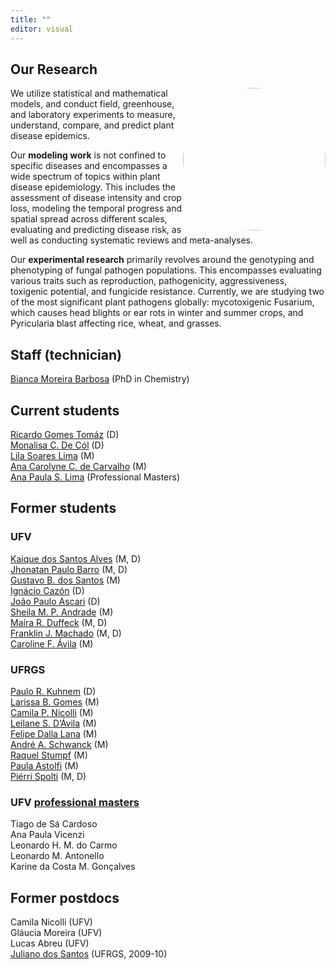 ```yaml
---
title: ""
editor: visual
---
```


## Our Research

![](figs/lab1.jpg){style="float:right; border-radius: 50%" width="228"}

We utilize statistical and mathematical models, and conduct field, greenhouse, and laboratory experiments to measure, understand, compare, and predict plant disease epidemics.

Our **modeling work** is not confined to specific diseases and encompasses a wide spectrum of topics within plant disease epidemiology. This includes the assessment of disease intensity and crop loss, modeling the temporal progress and spatial spread across different scales, evaluating and predicting disease risk, as well as conducting systematic reviews and meta-analyses.

Our **experimental research** primarily revolves around the genotyping and phenotyping of fungal pathogen populations. This encompasses evaluating various traits such as reproduction, pathogenicity, aggressiveness, toxigenic potential, and fungicide resistance. Currently, we are studying two of the most significant plant pathogens globally: mycotoxigenic Fusarium, which causes head blights or ear rots in winter and summer crops, and Pyricularia blast affecting rice, wheat, and grasses.

## Staff (technician)

[Bianca Moreira Barbosa](https://scholar.google.com.br/citations?hl=pt-BR&user=skRIMCIAAAAJ&view_op=list_works&sortby=pubdate) (PhD in Chemistry)\

## Current students

[Ricardo Gomes Tomáz](https://twitter.com/tomazrg) (D)\
[Monalisa C. De Cól](https://twitter.com/monalisacdc) (D)\
[Lila Soares Lima](https://twitter.com/LilaSoaresLima) (M)\
[Ana Carolyne C. de Carvalho](https://twitter.com/AnaCostaCarv) (M)\
[Ana Paula S. Lima](https://www.instagram.com/anapaula.souzalima/) (Professional Masters)\

## Former students

### UFV

[Kaique dos Santos Alves](https://twitter.com/AlvesKS_) (M, D)\
[Jhonatan Paulo Barro](https://twitter.com/jhonatan_barro) (M, D)\
[Gustavo B. dos Santos](https://www.linkedin.com/in/gustavo-bilibio-dos-santos-a85206140/?originalSubdomain=br) (M)\
[Ignácio Cazón](https://twitter.com/li_cazon) (D)\
[João Paulo Ascari](https://twitter.com/Joao_P_Ascari) (D)\
[Sheila M. P. Andrade](https://twitter.com/sheilaandrade46) (M)\
[Maíra R. Duffeck](https://twitter.com/MahDuffeck) (M, D)\
[Franklin J. Machado](http://www.dfp.ufv.br/departamento/docentes/franklin-jackson-machado/) (M, D)\
[Caroline F. Ávila](https://www.linkedin.com/in/caroline-fernanda-de-avila/?originalSubdomain=br) (M)\

### UFRGS

[Paulo R. Kuhnem](https://www.linkedin.com/in/paulo-roberto-kuhnem-junior-81871b7a/?originalSubdomain=br) (D)\
[Larissa B. Gomes](https://www.linkedin.com/in/larissa-bitencourt-gomes-9a9138151/?originalSubdomain=br) (M)\
[Camila P. Nicolli](https://scholar.google.com/citations?hl=en&user=oRAnEDgAAAAJ&view_op=list_works&sortby=pubdate) (M)\
[Leilane S. D'Ávila](https://scholar.google.com.br/citations?hl=pt-BR&user=SX5_arwAAAAJ&view_op=list_works&sortby=pubdate) (M)\
[Felipe Dalla Lana](https://twitter.com/felipedallalana?lang=en) (M)\
[André A. Schwanck](https://scholar.google.com/citations?hl=pt-BR&user=nNkzz1YAAAAJ&view_op=list_works&sortby=pubdate) (M)\
[Raquel Stumpf](https://www.linkedin.com/in/raquel-stumpf-057a098b/?originalSubdomain=br) (M)\
[Paula Astolfi](https://www.linkedin.com/in/paula-astolfi-a0540330/?originalSubdomain=br) (M)\
[Piérri Spolti](https://twitter.com/SpoltiPierri?ref_src=twsrc%5Egoogle%7Ctwcamp%5Eserp%7Ctwgr%5Eauthor) (M, D)

### UFV [professional masters](http://www.mpdefesa.ufv.br/)

Tiago de Sá Cardoso\
Ana Paula Vicenzi\
Leonardo H. M. do Carmo\
Leonardo M. Antonello\
Karine da Costa M. Gonçalves\

## Former postdocs

Camila Nicolli (UFV)\
Gláucia Moreira (UFV)\
Lucas Abreu (UFV)\
[Juliano dos Santos](http://lattes.cnpq.br/7345271227384030) (UFRGS, 2009-10)
